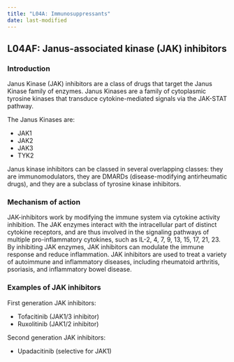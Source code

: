 ```yaml
---
title: "L04A: Immunosuppressants"
date: last-modified
---
```


## L04AF: Janus-associated kinase (JAK) inhibitors

### Introduction

Janus Kinase (JAK) inhibitors are a class of drugs that target the Janus Kinase family of enzymes.
Janus Kinases are a family of cytoplasmic tyrosine kinases that transduce cytokine-mediated signals via the JAK-STAT pathway.

The Janus Kinases are:

* JAK1
* JAK2
* JAK3
* TYK2

Janus kinase inhibitors can be classed in several overlapping classes: they are immunomodulators, they are DMARDs (disease-modifying antirheumatic drugs), and they are a subclass of tyrosine kinase inhibitors.

### Mechanism of action

JAK-inhibitors work by modifying the immune system via cytokine activity inhibition.
The JAK enzymes interact with the intracellular part of distinct cytokine receptors, and are thus involved in the signaling pathways of multiple pro-inflammatory cytokines, such as IL-2, 4, 7, 9, 13, 15, 17, 21, 23.
By inhibiting JAK enzymes, JAK inhibitors can modulate the immune response and reduce inflammation.
JAK inhibitors are used to treat a variety of autoimmune and inflammatory diseases, including rheumatoid arthritis, psoriasis, and inflammatory bowel disease.


### Examples of JAK inhibitors

First generation JAK inhibitors:

* Tofacitinib (JAK1/3 inhibitor)
* Ruxolitinib (JAK1/2 inhibitor)

Second generation JAK inhibitors:

* Upadacitinib (selective for JAK1)
